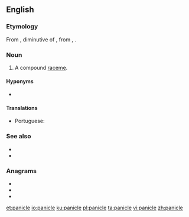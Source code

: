 ==English==
{{wikipedia}}

===Etymology===
From {{etyl|la|en}} {{m|la|pānicula}}, diminutive of {{m|la|pānus||ear of millet, literally 'thread wound on a bobbin'}}, from {{etyl|grc|en}} {{m|grc|πῆνος||web}}, {{m|grc|πηνίον||bobbin}}.

===Noun===
{{en-noun}}

# {{lb|en|botany}} A compound [[raceme]].

==== Hyponyms ====
*{{l|en|tassel}}

====Translations====
{{trans-top|a compound raceme}}
* Portuguese: {{t|pt|panícula|f}}
{{trans-mid}}
{{trans-bottom}}

===See also===
* {{l|en|corymb}}
* {{l|en|thyrse}}

===Anagrams===
* {{l|en|capelin}}
* {{l|en|in place}}
* {{l|en|pelican}}

[[et:panicle]]
[[io:panicle]]
[[ku:panicle]]
[[pl:panicle]]
[[ta:panicle]]
[[vi:panicle]]
[[zh:panicle]]